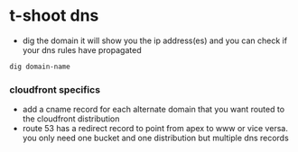 # t-shoot dns

- dig the domain it will show you the ip address(es) and you can check if your dns rules have propagated

```sh
dig domain-name
```

### cloudfront specifics

- add a cname record for each alternate domain that you want routed to the cloudfront distribution
- route 53 has a redirect record to point from apex to www or vice versa. you only need one bucket and one distribution but multiple dns records
